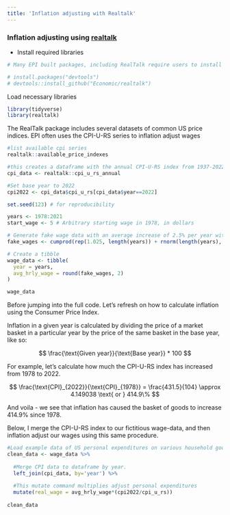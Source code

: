 ```yaml
---
title: 'Inflation adjusting with Realtalk'
---
```


### Inflation adjusting using [realtalk](https://economic.github.io/realtalk/)

-   Install required libraries

```r
# Many EPI built packages, including RealTalk require users to install devtools

# install.packages("devtools")
# devtools::install_github("Economic/realtalk")
```

Load necessary libraries

```r

library(tidyverse)
library(realtalk)

```

The RealTalk package includes several datasets of common US price indices. EPI often uses the CPI-U-RS series to inflation adjust wages

```r

#list available cpi series
realtalk::available_price_indexes

#this creates a dataframe with the annual CPI-U-RS index from 1937-2022
cpi_data <- realtalk::cpi_u_rs_annual

#Set base year to 2022
cpi2022 <- cpi_data$cpi_u_rs[cpi_data$year==2022]
```

```r

set.seed(123) # for reproducibility

years <- 1978:2021
start_wage <- 5 # Arbitrary starting wage in 1978, in dollars

# Generate fake wage data with an average increase of 2.5% per year with some random noise
fake_wages <- cumprod(rep(1.025, length(years)) + rnorm(length(years), mean = 0, sd = 0.02)) * start_wage

# Create a tibble
wage_data <- tibble(
  year = years,
  avg_hrly_wage = round(fake_wages, 2) 
)

wage_data
```

Before jumping into the full code. Let's refresh on how to calculate inflation using the Consumer Price Index.

Inflation in a given year is calculated by dividing the price of a market basket in a particular year by the price of the same basket in the base year, like so:

$$
\frac{\text{Given year}}{\text{Base year}} * 100
$$

For example, let's calculate how much the CPI-U-RS index has increased from 1978 to 2022.

$$
\frac{\text{CPI}_{2022}}{\text{CPI}_{1978}} = \frac{431.5}{104} \approx 4.149038 \text{ or } 414.9\%
$$

And voila - we see that inflation has caused the basket of goods to increase 414.9% since 1978.

Below, I merge the CPI-U-RS index to our fictitious wage-data, and then inflation adjust our wages using this same procedure.

```r

#Load example data of US personal expenditures on various household goods.
clean_data <- wage_data %>% 
 
  #Merge CPI data to dataframe by year.
  left_join(cpi_data, by='year') %>% 
  
  #This mutate command multiplies adjust personal expenditures
  mutate(real_wage = avg_hrly_wage*(cpi2022/cpi_u_rs))
  
clean_data
```
